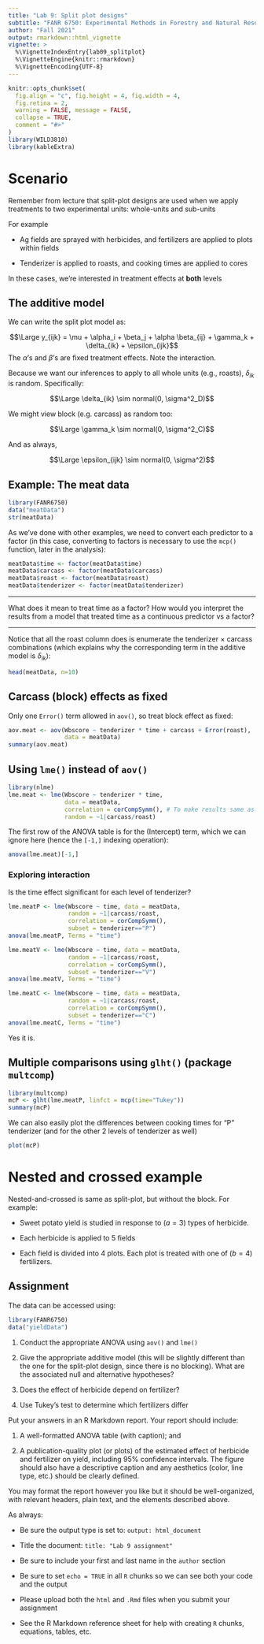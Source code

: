 ```yaml
---
title: "Lab 9: Split plot designs"
subtitle: "FANR 6750: Experimental Methods in Forestry and Natural Resources Research"
author: "Fall 2021"
output: rmarkdown::html_vignette
vignette: >
  %\VignetteIndexEntry{lab09_splitplot}
  %\VignetteEngine{knitr::rmarkdown}
  %\VignetteEncoding{UTF-8}
---
```


```r
knitr::opts_chunk$set(
  fig.align = "c", fig.height = 4, fig.width = 4,
  fig.retina = 2,
  warning = FALSE, message = FALSE,
  collapse = TRUE,
  comment = "#>"
)
library(WILD3810)
library(kableExtra)
```

# Scenario

Remember from lecture that split-plot designs are used when we apply treatments to two experimental units: whole-units and sub-units

For example

- Ag fields are sprayed with herbicides, and fertilizers are applied to plots within fields  

- Tenderizer is applied to roasts, and cooking times are applied to cores  

In these cases, we’re interested in treatment effects at **both** levels

## The additive model

We can write the split plot model as:

$$\Large y_{ijk} = \mu + \alpha_i + \beta_j + \alpha \beta_{ij} + \gamma_k + \delta_{ik} + \epsilon_{ijk}$$
The $\alpha$’s and $\beta$’s are fixed treatment effects. Note the interaction.

Because we want our inferences to apply to all whole units (e.g., roasts), $\delta_{ik}$ is random. Specifically:

$$\Large \delta_{ik} \sim normal(0, \sigma^2_D)$$

We might view block (e.g. carcass) as random too:

$$\Large \gamma_k \sim normal(0, \sigma^2_C)$$

And as always,

$$\Large \epsilon_{ijk} \sim normal(0, \sigma^2)$$

## Example: The meat data

```r
library(FANR6750)
data("meatData")
str(meatData)
```

As we've done with other examples, we need to convert each predictor to a factor (in this case, converting to factors is necessary to use the `mcp()` function, later in the analysis):

```r
meatData$time <- factor(meatData$time)
meatData$carcass <- factor(meatData$carcass)
meatData$roast <- factor(meatData$roast)
meatData$tenderizer <- factor(meatData$tenderizer)
```

***

What does it mean to treat time as a factor? How would you interpret the results from a model that treated time as a continuous predictor vs a factor?

***

Notice that all the roast column does is enumerate the tenderizer × carcass combinations (which explains why the corresponding term in the additive model is $\delta_{ik}$):

```r
head(meatData, n=10)
```

## Carcass (block) effects as fixed

Only one `Error()` term allowed in `aov()`, so treat block effect as fixed:

```r
aov.meat <- aov(Wbscore ~ tenderizer * time + carcass + Error(roast), 
                data = meatData)
summary(aov.meat)
```

## Using `lme()` instead of `aov()`

```r
library(nlme)
lme.meat <- lme(Wbscore ~ tenderizer * time,
                data = meatData,
                correlation = corCompSymm(), # To make results same as aov()
                random = ~1|carcass/roast)
```

The first row of the ANOVA table is for the (Intercept) term, which we can ignore here (hence the `[-1,]` indexing operation):

```r
anova(lme.meat)[-1,]
```

### Exploring interaction

Is the time effect significant for each level of tenderizer?

```r
lme.meatP <- lme(Wbscore ~ time, data = meatData,
                 random = ~1|carcass/roast, 
                 correlation = corCompSymm(),
                 subset = tenderizer=="P")
anova(lme.meatP, Terms = "time")
```


```r
lme.meatV <- lme(Wbscore ~ time, data = meatData,
                 random = ~1|carcass/roast, 
                 correlation = corCompSymm(),
                 subset = tenderizer=="V")
anova(lme.meatV, Terms = "time")
```

```r
lme.meatC <- lme(Wbscore ~ time, data = meatData, 
                 random = ~1|carcass/roast, 
                 correlation = corCompSymm(),
                 subset = tenderizer=="C")
anova(lme.meatC, Terms = "time")
```

Yes it is.

## Multiple comparisons using `glht()` (package `multcomp`)

```r
library(multcomp)
mcP <- glht(lme.meatP, linfct = mcp(time="Tukey"))
summary(mcP)
```

We can also easily plot the differences between cooking times for “P” tenderizer (and for the other 2 levels of tenderizer as well)

```r
plot(mcP)
```

# Nested and crossed example

Nested-and-crossed is same as split-plot, but without the block. For example:

- Sweet potato yield is studied in response to ($a=3$) types of herbicide.

- Each herbicide is applied to 5 fields

- Each field is divided into 4 plots. Each plot is treated with one of ($b=4$) fertilizers.

## Assignment

The data can be accessed using:

```r
library(FANR6750)
data("yieldData")
```

1) Conduct the appropriate ANOVA using `aov()` and `lme()`

2) Give the appropriate additive model (this will be slightly different than the one for the split-plot design, since there is no blocking). What are the associated null and alternative
hypotheses?

3) Does the effect of herbicide depend on fertilizer?

4) Use Tukey’s test to determine which fertilizers differ

Put your answers in an R Markdown report. Your report should include:

1) A well-formatted ANOVA table (with caption); and

2) A publication-quality plot (or plots) of the estimated effect of herbicide and fertilizer on yield, including 95% confidence intervals. The figure should also have a descriptive caption and any aesthetics (color, line type, etc.) should be clearly defined.

You may format the report however you like but it should be well-organized, with relevant headers, plain text, and the elements described above. 

As always:

- Be sure the output type is set to: `output: html_document`

- Title the document: `title: "Lab 9 assignment"`

- Be sure to include your first and last name in the `author` section 

- Be sure to set `echo = TRUE` in all `R` chunks so we can see both your code and the output

- Please upload both the `html` and `.Rmd` files when you submit your assignment  

- See the R Markdown reference sheet for help with creating `R` chunks, equations, tables, etc.

